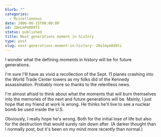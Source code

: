 ```yaml
---
blurb: ""
categories:
  - Miscellaneous
date: 2006-06-15T00:00:00
id: 20eLmPm8D9TI
status: published
title: Next generations moment in history
type: post
slug: next-generations-moment-in-history--20elmpm8d9ti
---
```


I wonder what the defining moments in history will be for future generations. 

I'm sure I'lll have as vivid a recollection of the Sept. 11 planes crashing into the World Trade Center towers as my folks did of the Kennedy assassination. Probably more so thanks to the relentless news. 

I'm almost afraid to think about what the moments that will burn themselves into the memories of the next and
future generations will be. Mainly, I just hope that my friend at work is wrong. He thinks he'll live to see a nuclear bomb be used inside the U.S. 

Obviously, I really hope he's wrong. Both for the initial lose of life but also for the destruction that would surely rain down after. (A darker thought than I normally post, but it's been on my mind more recently than normal.)

